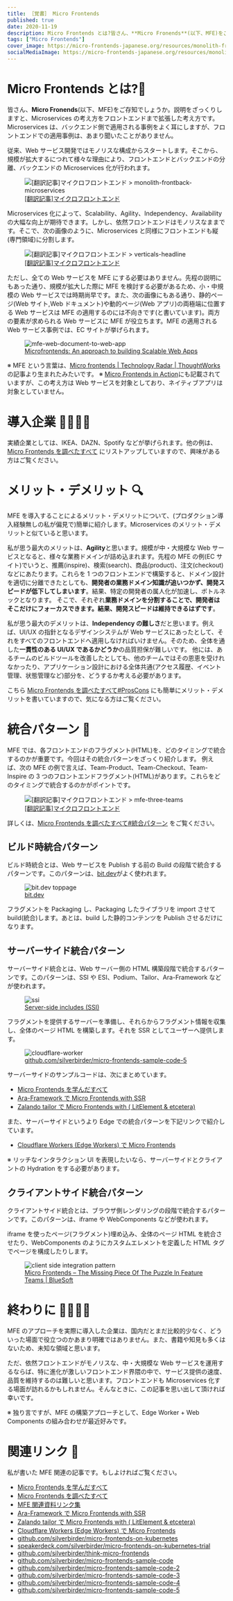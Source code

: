 ```yaml
---
title: ［覚書］ Micro Frontends
published: true
date: 2020-11-19
description: Micro Frontends とは?皆さん、**Micro Fronends**(以下、MFE)をご存知でしょうか。説明をざっくりしますと、Microservicesの考え方をフロントエンドまで拡張した考え方です。Microservicesは、バックエンド側で適用される事例をよく耳にしますが、フロントエンドでの適用事例は、あまり聞いたことがありません。
tags: ["Micro Frontends"]
cover_image: https://micro-frontends-japanese.org/resources/monolith-frontback-microservices.png
socialMediaImage: https://micro-frontends-japanese.org/resources/monolith-frontback-microservices.png
---
```


# Micro Frontends とは?🤔

皆さん、**Micro Fronends**(以下、MFE)をご存知でしょうか。説明をざっくりしますと、Microservices の考え方をフロントエンドまで拡張した考え方です。Microservices は、バックエンド側で適用される事例をよく耳にしますが、フロントエンドでの適用事例は、あまり聞いたことがありません。

従来、Web サービス開発ではモノリスな構成からスタートします。そこから、規模が拡大するにつれて様々な理由により、フロントエンドとバックエンドの分離、バックエンドの Microservices 化が行われます。

<figure title="[翻訳記事]マイクロフロントエンド > monolith-frontback-microservices">
  <img
    alt="[翻訳記事]マイクロフロントエンド > monolith-frontback-microservices"
    src="https://micro-frontends-japanese.org/resources/monolith-frontback-microservices.png"
  />
  <figcaption>
    <a href="https://micro-frontends-japanese.org/">
      [翻訳記事]マイクロフロントエンド
    </a>
  </figcaption>
</figure>

Microservices 化によって、Scalability、Agility、Independency、Availability の大幅な向上が期待できます。しかし、依然フロントエンドはモノリスなままです。そこで、次の画像のように、Microservices と同様にフロントエンドも縦(専門領域)に分割します。

<figure title="[翻訳記事]マイクロフロントエンド > verticals-headline">
  <img
    alt="[翻訳記事]マイクロフロントエンド > verticals-headline"
    src="https://micro-frontends-japanese.org/resources/verticals-headline.png"
  />
  <figcaption>
    <a href="https://micro-frontends-japanese.org/">
      [翻訳記事]マイクロフロントエンド
    </a>
  </figcaption>
</figure>

ただし、全ての Web サービスを MFE にする必要はありません。先程の説明にもあった通り、規模が拡大した際に MFE を検討する必要があるため、小・中規模の Web サービスでは時期尚早です。また、次の画像にもある通り、静的ページ(Web サイト,Web ドキュメント)や動的ページ(Web アプリ)の両極端に位置する Web サービスは MFE の適用するのには不向きです(と書いています)。両方の要素が求められる Web サービスに MFE が役立ちます。MFE の適用される Web サービス事例では、EC サイトが挙げられます。

<figure title="mfe-web-document-to-web-app">
  <img
    alt="mfe-web-document-to-web-app"
    src="https://res.cloudinary.com/silverbirder/image/upload/v1613832627/silver-birder.github.io/blog/mfe-web-document-to-web-app.png"
  />
  <figcaption>
    <a href="https://www.linkedin.com/pulse/microfrontends-approach-building-scalable-web-apps-vinci-rufus">
      Microfrontends: An approach to building Scalable Web Apps
    </a>
  </figcaption>
</figure>

※ MFE という言葉は、[Micro frontends | Technology Radar | ThoughtWorks](https://www.thoughtworks.com/radar/techniques/micro-frontends) の記事より生まれたみたいです。
※ [Micro Frontends in Action](https://www.manning.com/books/micro-frontends-in-action)にも記載されていますが、この考え方は Web サービスを対象としており、ネイティブアプリは対象としていません。

# 導入企業 👨‍💼👩‍💼

実績企業としては、IKEA、DAZN、Spotify などが挙げられます。他の例は、[Micro Frontends を調べたすべて](../think_micro_frontends/index.mdx) にリストアップしていますので、興味がある方はご覧ください。

# メリット・デメリット 🔍

MFE を導入することによるメリット・デメリットについて、(プロダクション導入経験無しの私が偏見で)簡単に紹介します。Microservices のメリット・デメリットと似ていると思います。

私が思う最大のメリットは、**Agility**と思います。規模が中・大規模な Web サービスとなると、様々な業務ドメインが詰め込まれます。先程の MFE の例(EC サイト)でいうと、推薦(inspire)、検索(search)、商品(product)、注文(checkout)などにあたります。これらを 1 つのフロントエンドで構築すると、ドメイン設計を適切に分離できたとしても、**開発者の業務ドメイン知識が追いつかず、開発スピードが低下してしまいます**。結果、特定の開発者の属人化が加速し、ボトルネックとなります。
そこで、それぞれ**業務ドメインを分割することで、開発者はそこだけにフォーカスできます。結果、開発スピードは維持できるはずです**。

私が思う最大のデメリットは、**Independency の難しさ**だと思います。例えば、UI/UX の指針となるデザインシステムが Web サービスにあったとして、それをすべてのフロントエンドへ適用しなければいけません。そのため、全体を通した**一貫性のある UI/UX であるかどうか**の品質担保が難しいです。
他には、あるチームのビルドツールを改善したとしても、他のチームではその恩恵を受けれなかったり、アプリケーション設計における全体共通(アクセス履歴、イベント管理、状態管理など)部分を、どうするか考える必要があります。

こちら [Micro Frontends を調べたすべて#ProsCons](../think_micro_frontends/index.mdx#proscons) にも簡単にメリット・デメリットを書いていますので、気になる方はご覧ください。

# 統合パターン 🔮

MFE では、各フロントエンドのフラグメント(HTML)を、どのタイミングで統合するのかが重要です。今回はその統合パターンをざっくり紹介します。
例えば、次の MFE の例で言えば、Team-Product、Team-Checkout、Team-Inspire の 3 つのフロントエンドフラグメント(HTML)があります。これらをどのタイミングで統合するのかがポイントです。

<figure title="[翻訳記事]マイクロフロントエンド > mfe-three-teams">
  <img
    alt="[翻訳記事]マイクロフロントエンド > mfe-three-teams"
    src="https://micro-frontends-japanese.org/resources/three-teams.png"
  />
  <figcaption>
    <a href="https://micro-frontends-japanese.org/">
      [翻訳記事]マイクロフロントエンド
    </a>
  </figcaption>
</figure>

詳しくは、[Micro Frontends を調べたすべて#統合パターン](../think_micro_frontends/index.mdx) をご覧ください。

## ビルド時統合パターン

ビルド時統合とは、Web サービスを Publish する前の Build の段階で統合するパターンです。このパターンは、[bit.dev](https://bit.dev)がよく使われます。

<figure title="bit.dev toppage">
  <img
    alt="bit.dev toppage"
    src="https://storage.googleapis.com/zenn-user-upload/e74w0sjnj1r0zpzvd5xfvsk7k1bd"
  />
  <figcaption>
    <a href="https://bit.dev/">bit.dev</a>
  </figcaption>
</figure>

フラグメントを Packaging し、Packaging したライブラリを import させて build(統合)します。あとは、build した静的コンテンツを Publish させるだけになります。

## サーバーサイド統合パターン

サーバーサイド統合とは、Web サーバー側の HTML 構築段階で統合するパターンです。このパターンは、SSI や ESI、Podium、Tailor、Ara-Framework などが使われます。

<figure title="ssi">
  <img
    alt="ssi"
    src="https://www.st-andrews.ac.uk/itsnew/web/images/ssi1.jpg"
  />
  <figcaption>
    <a href="https://www.st-andrews.ac.uk/itsnew/web/ssi/index.shtml">
      Server-side includes (SSI)
    </a>
  </figcaption>
</figure>

フラグメントを提供するサーバーを準備し、それらからフラグメント情報を収集し、全体のページ HTML を構築します。それを SSR としてユーザーへ提供します。

<figure title="cloudflare-worker">
  <img
    alt="cloudflare-worker"
    src="https://raw.githubusercontent.com/silverbirder/micro-frontends-sample-code-5/f3c20954e6196cb578cd16caaf5999e07306fb51/overview.svg"
  />
  <figcaption>
    <a href="https://github.com/silverbirder/micro-frontends-sample-code-5">
      github.com/silverbirder/micro-frontends-sample-code-5
    </a>
  </figcaption>
</figure>

サーバーサイドのサンプルコードは、次にまとめています。

- [Micro Frontends を学んだすべて](../microfrontends/index.mdx)
- [Ara-Framework で Micro Frontends with SSR](../ara-framework/index.mdx)
- [Zalando tailor で Micro Frontends with ( LitElement & etcetera)](../tailor/index.mdx)

また、サーバーサイドというより Edge での統合パターンを下記リンクで紹介しています。

- [Cloudflare Workers (Edge Workers) で Micro Frontends](../cloudflare_workers_mfe/index.mdx)

※ リッチなインタラクション UI を表現したいなら、サーバーサイドとクライアントの Hydration をする必要があります。

## クライアントサイド統合パターン

クライアントサイド統合とは、ブラウザ側レンダリングの段階で統合するパターンです。このパターンは、iframe や WebComponents などが使われます。

iframe を使ったページ(フラグメント)埋め込み、全体のページ HTML を統合させたり、WebComponents のようにカスタムエレメントを定義した HTML タグでページを構成したりします。

<figure title="client side integration pattern">
  <img
    alt="client side integration pattern"
    src="https://bluesoft.com/wp-content/uploads/2020/04/Micro-Frontends-11.jpg"
  />
  <figcaption>
    <a href="https://bluesoft.com/micro-frontends-the-missing-piece-of-the-puzzle-in-feature-teams/">
      Micro Frontends – The Missing Piece Of The Puzzle In Feature Teams |
      BlueSoft
    </a>
  </figcaption>
</figure>

# 終わりに 👨‍💻👩‍💻

MFE のアプローチを実際に導入した企業は、国内だとまだ比較的少なく、どういった場面で役立つのかあまり明確ではありません。また、書籍や知見も多くはないため、未知な領域と思います。

ただ、依然フロントエンドがモノリスな、中・大規模な Web サービスを運用するならば、特に進化が激しいフロントエンド界隈の中で、サービス提供の速度、品質を維持するのは難しいと思います。フロントエンドも Microservices 化する場面が訪れるかもしれません。そんなときに、この記事を思い出して頂ければ幸いです。

※ 独り言ですが、MFE の構築アプローチとして、Edge Worker + Web Components の組み合わせが最近好みです。

# 関連リンク 🔗

私が書いた MFE 関連の記事です。もしよければご覧ください。

- [Micro Frontends を学んだすべて](../microfrontends/index.mdx)
- [Micro Frontends を調べたすべて](../think_micro_frontends/index.mdx)
- [MFE 関連資料リンク集](https://github.com/silverbirder/think-micro-frontends/blob/master/research/docs/read.md)
- [Ara-Framework で Micro Frontends with SSR](../ara-framework/index.mdx)
- [Zalando tailor で Micro Frontends with ( LitElement & etcetera)](../tailor/index.mdx)
- [Cloudflare Workers (Edge Workers) で Micro Frontends](../cloudflare_workers_mfe/index.mdx)
- [github.com/silverbirder/micro-frontends-on-kubernetes](https://github.com/silverbirder/micro-frontends-on-kubernetes)
- [speakerdeck.com/silverbirder/micro-frontends-on-kubernetes-trial](https://speakerdeck.com/silverbirder/micro-frontends-on-kubernetes-trial)
- [github.com/silverbirder/think-micro-frontends](https://github.com/silverbirder/think-micro-frontends)
- [github.com/silverbirder/micro-frontends-sample-code](https://github.com/silverbirder/micro-frontends-sample-code)
- [github.com/silverbirder/micro-frontends-sample-code-2](https://github.com/silverbirder/micro-frontends-sample-code-2)
- [github.com/silverbirder/micro-frontends-sample-code-3](https://github.com/silverbirder/micro-frontends-sample-code-3)
- [github.com/silverbirder/micro-frontends-sample-code-4](https://github.com/silverbirder/micro-frontends-sample-code-4)
- [github.com/silverbirder/micro-frontends-sample-code-5](https://github.com/silverbirder/micro-frontends-sample-code-5)
